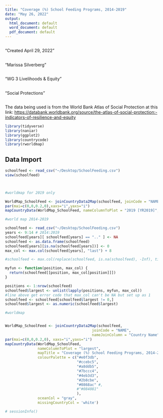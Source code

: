 ```yaml
---
title: "Coverage (%) School Feeding Programs, 2014-2019"
date: "May 26, 2022"
output:
  html_document: default
  word_document: default
  pdf_document: default
---
```


## 

"Created April 29, 2022"

## 

"Marissa Silverberg"

## 

"WG 3 Livelihoods & Equity"

## 

"Social Protections"

## 

The data being used is from the World Bank Atlas of Social Protection at this link: <https://databank.worldbank.org/source/the-atlas-of-social-protection:-indicators-of-resilience-and-equity>

```r
library(tidyverse)
library(naniar)
library(ggplot2)
library(countrycode)
library(rworldmap)
```

## Data Import

```r
schoolfeed <- read_csv("~/Desktop/SchoolFeeding.csv")
view(schoolfeed)

 
```

```r




#worldmap for 2019 only

WorldMap_SchoolFeed <- joinCountryData2Map(schoolfeed, joinCode = "NAME", nameJoinColumn = "Country Name")
par(mai=c(0,0,0.2,0),xaxs="i",yaxs="i")
mapCountryData(WorldMap_SchoolFeed, nameColumnToPlot = "2019 [YR2019]", mapTitle = "Social Protection Coverage, 2019", colourPalette = c("#e0f3db","#ccebc5","#a8ddb5","#7bccc4","#4eb3d3","#2b8cbe","#0868ac","#084081"), oceanCol = "gray", missingCountryCol = 'white') 

#world map 2014-2019

schoolfeed <- read_csv("~/Desktop/SchoolFeeding.csv")
years <- 9:14 # 2014:2019
schoolfeed[years][ schoolfeed[years] == ".." ] <- NA
schoolfeed <- as.data.frame(schoolfeed)
schoolfeed[years][is.na(schoolfeed[years])] <- 0
max_col <- max.col(schoolfeed[years], "last") + 8

#schoolfeed <- max.col(replace(schoolfeed, is.na(schoolfeed), -Inf), ties.method="first")

myfun <- function(position, max_col) {
  return(schoolfeed[[position, max_col[position]]])
}

positions <- 1:nrow(schoolfeed)
schoolfeed$largest <- unlist(lapply(positions, myfun, max_col))
#line above get error code that max_col can't be NA but set up as 1
schoolfeed <- schoolfeed[schoolfeed$largest != 0,]
schoolfeed$largest <- as.numeric(schoolfeed$largest)

#worldmap


WorldMap_SchoolFeed <- joinCountryData2Map(schoolfeed, 
                                        joinCode = "NAME", 
                                        nameJoinColumn = "Country Name")
par(mai=c(0,0,0.2,0), xaxs="i",yaxs="i")
mapCountryData(WorldMap_SchoolFeed, 
               nameColumnToPlot = "largest", 
               mapTitle = "Coverage (%) School Feeding Programs, 2014-2019", 
               colourPalette = c("#e0f3db",
                                 "#ccebc5",
                                 "#a8ddb5",
                                 "#7bccc4",
                                 "#4eb3d3",
                                 "#2b8cbe",
                                 "#0868ac" #,
                                 #"#084081"
                                 ), 
               oceanCol = "gray", 
               missingCountryCol = 'white') 


```

```r
# sessionInfo() 
```
